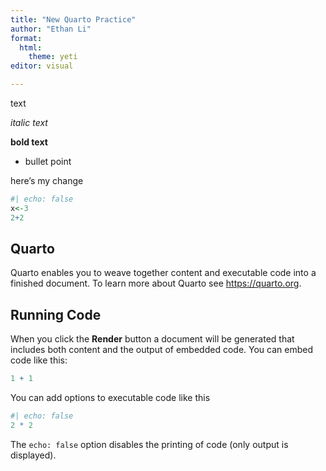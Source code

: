 ```yaml
---
title: "New Quarto Practice"
author: "Ethan Li"
format:
  html:
    theme: yeti
editor: visual

---
```


text

*italic text*

**bold text**

-   bullet point

here's my change

```r
#| echo: false
x<-3
2+2
```

## Quarto

Quarto enables you to weave together content and executable code into a finished document. To learn more about Quarto see <https://quarto.org>.

## Running Code

When you click the **Render** button a document will be generated that includes both content and the output of embedded code. You can embed code like this:

```r
1 + 1
```

You can add options to executable code like this

```r
#| echo: false
2 * 2
```

The `echo: false` option disables the printing of code (only output is displayed).
